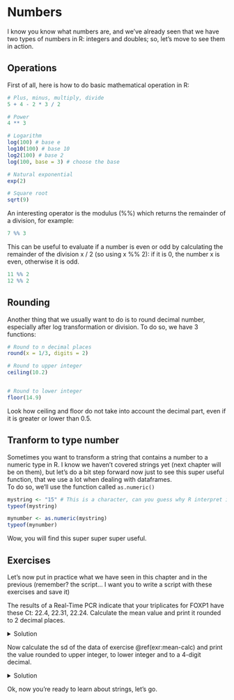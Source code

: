 # Numbers
I know you know what numbers are, and we've already seen that we have two types of numbers in R: integers and doubles; so, let's move to see them in action.

## Operations {-}
First of all, here is  how to do basic mathematical operation in R:
```r
# Plus, minus, multiply, divide
5 + 4 - 2 * 3 / 2

# Power
4 ** 3

# Logarithm
log(100) # base e
log10(100) # base 10
log2(100) # base 2
log(100, base = 3) # choose the base

# Natural exponential
exp(2)

# Square root
sqrt(9)
```

An interesting operator is the modulus (%%) which returns the remainder of a division, for example:

```r
7 %% 3
```

This can be useful to evaluate if a number is even or odd by calculating the remainder of the division x / 2 (so using x %% 2): if it is 0, the number x is even, otherwise it is odd.
```r
11 %% 2
12 %% 2
```

## Rounding {-}
Another thing that we usually want to do is to round decimal number, especially after log transformation or division. To do so, we have 3 functions:

```r
# Round to n decimal places
round(x = 1/3, digits = 2)

# Round to upper integer
ceiling(10.2)


# Round to lower integer
floor(14.9)
```

Look how ceiling and floor do not take into account the decimal part, even if it is greater or lower than 0.5.

## Tranform to type number {-}
Sometimes you want to transform a string that contains a number to a numeric type in R. I know we haven't covered strings yet (next chapter will be on them), but let's do a bit step forward now just to see this super useful function, that we use a lot when dealing with dataframes.
<br>
To do so, we'll use the function called `as.numeric()`
```r
mystring <- "15" # This is a character, can you guess why R interpret it as a character?
typeof(mystring)

mynumber <- as.numeric(mystring)
typeof(mynumber)
```
Wow, you will find this super super super useful.

## Exercises {-}
Let's now put in practice what we have seen in this chapter and in the previous (remember? the script... I want you to write a script with these exercises and save it)

::: {.exercise #mean-calc}
The results of a Real-Time PCR indicate that your triplicates for FOXP1 have these Ct: 22.4, 22.31, 22.24. Calculate the mean value and print it rounded to 2 decimal places.
:::

<details>
  <summary>Solution</summary>
```r
# calculator solution
mean_result_calc <- (22.4 + 22.31 + 22.24) / 3
mean_result_calc <- round(mean_result_calc, digits = 2)
print(mean_result_calc)

# BETTER solution
rep1 <- 22.4
rep2 <- 22.31
rep3 <- 22.24
n_rep <- 3

mean_res_better <- (rep1 + rep2 + rep3) / n_rep
mean_res_better_round <- round(mean_res_better, digits = 2)
print(mean_res_better_round)
```

The second solution is better because every number is stored in a variable, that you then use to calculate the mean value.
</details>


::: {.exercise #sd-calc}
Now calculate the sd of the data of exercise \@ref(exr:mean-calc) and print the value rounded to upper integer, to lower integer and to a 4-digit decimal.
:::

<details>
  <summary>Solution</summary>
```r
# Use only better solution, first calculate the variance
var_calc <- ((rep1 - mean_res_better)^2 + (rep2 - mean_res_better)^2 + (rep3 - mean_res_better)^2) / (n_rep - 1)

# Now let's calculate sd
sd_calc <- sqrt(var_calc)

sd_calc_ceil <- ceiling(sd_calc)
print(sd_calc_ceil)

sd_calc_floor <- floor(sd_calc)
print(sd_calc_floor)

sd_calc_round <- round(sd_calc, digits = 4)
print(sd_calc_round)
```
</details>

Ok, now you're ready to learn about strings, let's go.